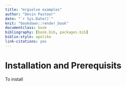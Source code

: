 ```yaml
--- 
title: "mrgsolve examples"
author: "Devin Pastoor"
date: "`r Sys.Date()`"
knit: "bookdown::render_book"
documentclass: book
bibliography: [book.bib, packages.bib]
biblio-style: apalike
link-citations: yes
---
```


# Installation and Prerequisits

To install
